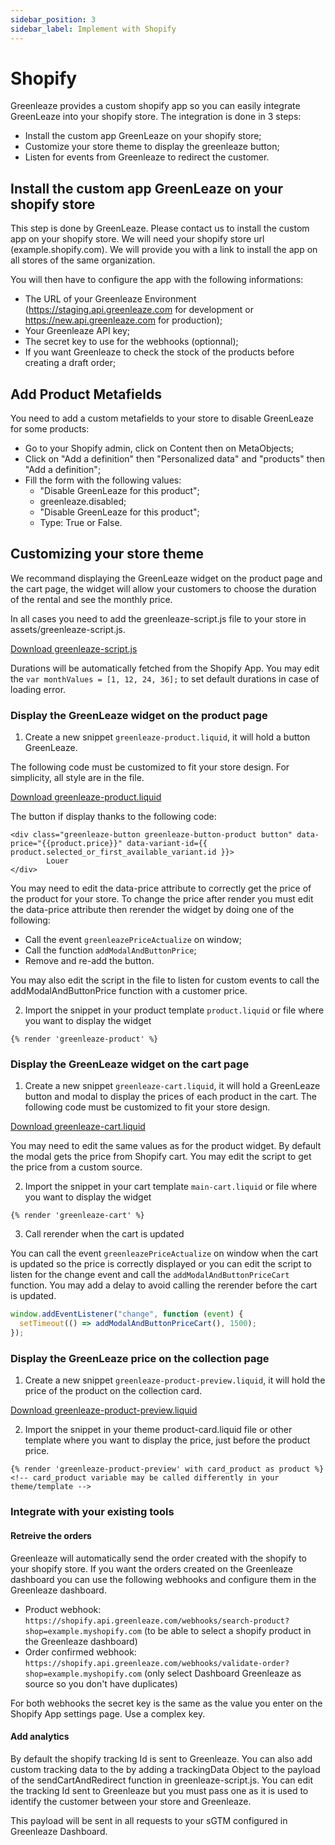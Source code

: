 ```yaml
---
sidebar_position: 3
sidebar_label: Implement with Shopify
---
```


# Shopify

Greenleaze provides a custom shopify app so you can easily integrate GreenLeaze into your shopify store.
The integration is done in 3 steps:

- Install the custom app GreenLeaze on your shopify store;
- Customize your store theme to display the greenleaze button;
- Listen for events from Greenleaze to redirect the customer.

## Install the custom app GreenLeaze on your shopify store

This step is done by GreenLeaze. Please contact us to install the custom app on your shopify store. We will need your shopify store url (example.shopify.com). We will provide you with a link to install the app on all stores of the same organization.

You will then have to configure the app with the following informations:

- The URL of your Greenleaze Environment (https://staging.api.greenleaze.com for development or https://new.api.greenleaze.com for production);
- Your Greenleaze API key;
- The secret key to use for the webhooks (optionnal);
- If you want Greenleaze to check the stock of the products before creating a draft order;

## Add Product Metafields

You need to add a custom metafields to your store to disable GreenLeaze for some products:

- Go to your Shopify admin, click on Content then on MetaObjects;
- Click on "Add a definition" then "Personalized data" and "products" then "Add a definition";
- Fill the form with the following values:
  - "Disable GreenLeaze for this product";
  - greenleaze.disabled;
  - "Disable GreenLeaze for this product";
  - Type: True or False.

## Customizing your store theme

We recommand displaying the GreenLeaze widget on the product page and the cart page, the widget will allow your customers to choose the duration of the rental and see the monthly price.

In all cases you need to add the greenleaze-script.js file to your store in assets/greenleaze-script.js.

[Download greenleaze-script.js](./file/greenleaze-script.js)

Durations will be automatically fetched from the Shopify App.
You may edit the `var monthValues = [1, 12, 24, 36];` to set default durations in case of loading error.

### Display the GreenLeaze widget on the product page

1. Create a new snippet `greenleaze-product.liquid`, it will hold a button GreenLeaze.

The following code must be customized to fit your store design. For simplicity, all style are in the file.

[Download greenleaze-product.liquid](./file/greenleaze-product.liquid)

The button if display thanks to the following code:

```liquid
<div class="greenleaze-button greenleaze-button-product button" data-price="{{product.price}}" data-variant-id={{ product.selected_or_first_available_variant.id }}>
        Louer
</div>
```

You may need to edit the data-price attribute to correctly get the price of the product for your store. To change the price after render you must edit the data-price attribute then rerender the widget by doing one of the following:

- Call the event `greenleazePriceActualize` on window;
- Call the function `addModalAndButtonPrice`;
- Remove and re-add the button.

You may also edit the script in the file to listen for custom events to call the addModalAndButtonPrice function with a customer price.

2. Import the snippet in your product template `product.liquid` or file where you want to display the widget

```liquid
{% render 'greenleaze-product' %}
```

### Display the GreenLeaze widget on the cart page

1. Create a new snippet `greenleaze-cart.liquid`, it will hold a GreenLeaze button and modal to display the prices of each product in the cart. The following code must be customized to fit your store design.

[Download greenleaze-cart.liquid](./file/greenleaze-cart.liquid)

You may need to edit the same values as for the product widget.
By default the modal gets the price from Shopify cart. You may edit the script to get the price from a custom source.

2. Import the snippet in your cart template `main-cart.liquid` or file where you want to display the widget

```liquid
{% render 'greenleaze-cart' %}
```

3. Call rerender when the cart is updated

You can call the event `greenleazePriceActualize` on window when the cart is updated so the price is correctly displayed or you can edit the script to listen for the change event and call the `addModalAndButtonPriceCart` function. You may add a delay to avoid calling the rerender before the cart is updated.

```javascript
window.addEventListener("change", function (event) {
  setTimeout(() => addModalAndButtonPriceCart(), 1500);
});
```

### Display the GreenLeaze price on the collection page

1. Create a new snippet `greenleaze-product-preview.liquid`, it will hold the price of the product on the collection card.

[Download greenleaze-product-preview.liquid](./file/greenleaze-product-preview.liquid)

2. Import the snippet in your theme product-card.liquid file or other template where you want to display the price, just before the product price.

```liquid
{% render 'greenleaze-product-preview' with card_product as product %} <!-- card_product variable may be called differently in your theme/template -->
```

### Integrate with your existing tools

#### Retreive the orders

Greenleaze will automatically send the order created with the shopify to your shopify store. If you want the orders created on the Greenleaze dashboard you can use the following webhooks and configure them in the Greenleaze dashboard.

- Product webhook: `https://shopify.api.greenleaze.com/webhooks/search-product?shop=example.myshopify.com` (to be able to select a shopify product in the Greenleaze dashboard)
- Order confirmed webhook: `https://shopify.api.greenleaze.com/webhooks/validate-order?shop=example.myshopify.com` (only select Dashboard Greenleaze as source so you don't have duplicates)

For both webhooks the secret key is the same as the value you enter on the Shopify App settings page. Use a complex key.

#### Add analytics

By default the shopify tracking Id is sent to Greenleaze. You can also add custom tracking data to the by adding a trackingData Object to the payload of the sendCartAndRedirect function in greenleaze-script.js.
You can edit the tracking Id sent to Greenleaze but you must pass one as it is used to identify the customer between your store and Greenleaze.

This payload will be sent in all requests to your sGTM configured in Greenleaze Dashboard.
